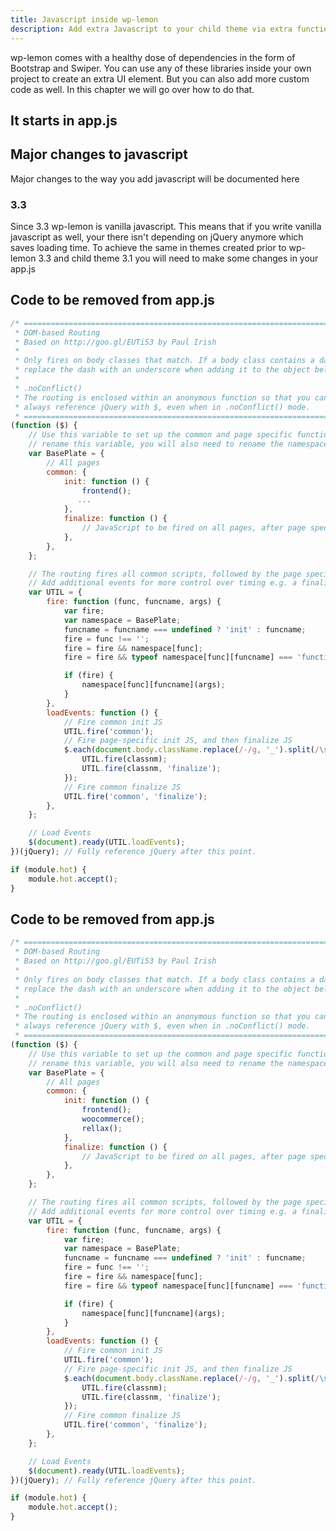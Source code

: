 ```yaml
---
title: Javascript inside wp-lemon
description: Add extra Javascript to your child theme via extra functions.
---
```


wp-lemon comes with a healthy dose of dependencies in the form of Bootstrap and Swiper. You can use any of these libraries inside your own project to create an extra UI element. But you can also add more custom code as well. In this chapter we will go over how to do that.

## It starts in app.js


## Major changes to javascript
Major changes to the way you add javascript will be documented here

### 3.3
Since 3.3 wp-lemon is vanilla javascript. This means that if you write vanilla javascript as well, your there isn't depending on jQuery anymore which saves loading time. To achieve the same in themes created prior to wp-lemon 3.3 and child theme 3.1 you will need to make some changes in your app.js

## Code to be removed from app.js
```js title=app.js
/* ========================================================================
 * DOM-based Routing
 * Based on http://goo.gl/EUTi53 by Paul Irish
 *
 * Only fires on body classes that match. If a body class contains a dash,
 * replace the dash with an underscore when adding it to the object below.
 *
 * .noConflict()
 * The routing is enclosed within an anonymous function so that you can
 * always reference jQuery with $, even when in .noConflict() mode.
 * ======================================================================== */
(function ($) {
    // Use this variable to set up the common and page specific functions. If you
    // rename this variable, you will also need to rename the namespace below.
    var BasePlate = {
        // All pages
        common: {
            init: function () {
                frontend();
               ...
            },
            finalize: function () {
                // JavaScript to be fired on all pages, after page specific JS is fired
            },
        },
    };

    // The routing fires all common scripts, followed by the page specific scripts.
    // Add additional events for more control over timing e.g. a finalize event
    var UTIL = {
        fire: function (func, funcname, args) {
            var fire;
            var namespace = BasePlate;
            funcname = funcname === undefined ? 'init' : funcname;
            fire = func !== '';
            fire = fire && namespace[func];
            fire = fire && typeof namespace[func][funcname] === 'function';

            if (fire) {
                namespace[func][funcname](args);
            }
        },
        loadEvents: function () {
            // Fire common init JS
            UTIL.fire('common');
            // Fire page-specific init JS, and then finalize JS
            $.each(document.body.className.replace(/-/g, '_').split(/\s+/), function (i, classnm) {
                UTIL.fire(classnm);
                UTIL.fire(classnm, 'finalize');
            });
            // Fire common finalize JS
            UTIL.fire('common', 'finalize');
        },
    };

    // Load Events
    $(document).ready(UTIL.loadEvents);
})(jQuery); // Fully reference jQuery after this point.

if (module.hot) {
    module.hot.accept();
}

```


## Code to be removed from app.js
```js title=app.js
/* ========================================================================
 * DOM-based Routing
 * Based on http://goo.gl/EUTi53 by Paul Irish
 *
 * Only fires on body classes that match. If a body class contains a dash,
 * replace the dash with an underscore when adding it to the object below.
 *
 * .noConflict()
 * The routing is enclosed within an anonymous function so that you can
 * always reference jQuery with $, even when in .noConflict() mode.
 * ======================================================================== */
(function ($) {
    // Use this variable to set up the common and page specific functions. If you
    // rename this variable, you will also need to rename the namespace below.
    var BasePlate = {
        // All pages
        common: {
            init: function () {
                frontend();
                woocommerce();
                rellax();
            },
            finalize: function () {
                // JavaScript to be fired on all pages, after page specific JS is fired
            },
        },
    };

    // The routing fires all common scripts, followed by the page specific scripts.
    // Add additional events for more control over timing e.g. a finalize event
    var UTIL = {
        fire: function (func, funcname, args) {
            var fire;
            var namespace = BasePlate;
            funcname = funcname === undefined ? 'init' : funcname;
            fire = func !== '';
            fire = fire && namespace[func];
            fire = fire && typeof namespace[func][funcname] === 'function';

            if (fire) {
                namespace[func][funcname](args);
            }
        },
        loadEvents: function () {
            // Fire common init JS
            UTIL.fire('common');
            // Fire page-specific init JS, and then finalize JS
            $.each(document.body.className.replace(/-/g, '_').split(/\s+/), function (i, classnm) {
                UTIL.fire(classnm);
                UTIL.fire(classnm, 'finalize');
            });
            // Fire common finalize JS
            UTIL.fire('common', 'finalize');
        },
    };

    // Load Events
    $(document).ready(UTIL.loadEvents);
})(jQuery); // Fully reference jQuery after this point.

if (module.hot) {
    module.hot.accept();
}

```